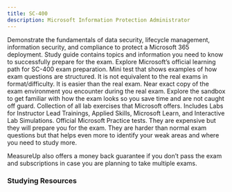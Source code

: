```yaml
---
title: SC-400
description: Microsoft Information Protection Administrator
---
```


<Card title="Get Started" icon="star"> 
  <LinkCard title="Exam SC-400: Microsoft Information Protection Administrator" href="https://learn.microsoft.com/en-us/credentials/certifications/information-protection-administrator/?practice-assessment-type=certification?WT.mc_id=studentamb_165290" target="_blank"/>
Demonstrate the fundamentals of data security, lifecycle management, information security, and compliance to protect a Microsoft 365 deployment.
  <LinkCard title="SC-400 Study Guide" href="https://learn.microsoft.com/credentials/certifications/resources/study-guides/sc-400?WT.mc_id=studentamb_165290" target="_blank"/>
      Study guide contains topics and information you need to know to successfully prepare for the exam.
  <LinkCard title="Microsoft Learn" href="https://learn.microsoft.com/training/courses/sc-400t00/?WT.mc_id=studentamb_165290" target="_blank"/>
Explore Microsoft’s official learning path for SC-400 exam preparation.
  <LinkCard title="Practice Assessment" href="https://learn.microsoft.com/credentials/certifications/exams/sc-400/practice/assessment?assessment-type=practice&assessmentId=79&WT.mc_id=studentamb_165290" target="_blank"/>
      Mini test that shows examples of how exam questions are structured. It is not equivalent to the real exams in format/difficulty. It is easier than the real exam.
  <LinkCard title="Exam Sandbox" href="https://aka.ms/examdemo" target="_blank"/>
      Near exact copy of the exam environment you encounter during the real exam. Explore the sandbox to get familiar with how the exam looks so you save time and are not caught off guard.
  <LinkCard title="Exam Labs" href="https://aka.ms/sc400labs" target="_blank"/>
      Collection of all lab exercises that Microsoft offers. Includes Labs for Instructor Lead Trainings, Applied Skills, Microsoft Learn, and Interactive Lab Simulations.
</Card>

<Card title="MeasureUp Practice Tests" icon="open-book"> 
  <LinkCard title="MeasureUp Practice Test" href="https://www.measureup.com/microsoft-practice-test-sc-400-microsoft-information-protection-administrator.html#u44" target="_blank"/>
  <LinkCard title="MeasureUp Subscriptions" href="https://www.measureup.com/subscription-plans-for-individuals#u44" target="_blank"/>
      Official Microsoft Practice tests. They are expensive but they will prepare you for the exam. They are harder than normal exam questions but that helps 
      even more to identify your weak areas and where you need to study more. 

MeasureUp also offers a money back guarantee if you don’t pass the exam and subscriptions in case you are planning to take multiple exams. 
</Card>

### Studying Resources

<Tabs>

  <TabItem label="Text">
  <CardGrid>
    <LinkCard title="Microsoft Learn" href="https://learn.microsoft.com/training/courses/sc-400t00/?WT.mc_id=studentamb_165290" target="_blank"/>
    <LinkCard title="Microsoft Ninja - Data Loss Prevention" href="https://techcommunity.microsoft.com/t5/security-compliance-and-identity/the-microsoft-purview-data-loss-prevention-ninja-training-is/ba-p/3659015?WT.mc_id=studentamb_165290" target="_blank"/>
    <LinkCard title="Microsoft Ninja - Information Protection" href="https://techcommunity.microsoft.com/t5/security-compliance-and-identity/the-microsoft-purview-information-protection-ninja-training-is/ba-p/2887478?WT.mc_id=studentamb_165290" target="_blank"/>
    <LinkCard title="Microsoft Ninja - eDiscovery" href="https://techcommunity.microsoft.com/t5/security-compliance-and-identity/become-a-microsoft-purview-ediscovery-ninja/ba-p/2793108?WT.mc_id=studentamb_165290" target="_blank"/>
    <LinkCard title="Microsoft Ninja - Insider Risk Management" href="https://techcommunity.microsoft.com/t5/security-compliance-and-identity/become-an-insider-risk-management-ninja/ba-p/3282306?WT.mc_id=studentamb_165290" target="_blank"/>
    <LinkCard title="Microsoft Ninja - Communication Compliance" href="https://techcommunity.microsoft.com/t5/security-compliance-and-identity/become-a-communication-compliance-ninja/ba-p/3283283?WT.mc_id=studentamb_165290" target="_blank"/>
    <LinkCard title="Microsoft Ninja - Priva" href="https://techcommunity.microsoft.com/t5/security-compliance-and-identity/become-a-microsoft-priva-ninja/ba-p/3876888?WT.mc_id=studentamb_165290" target="_blank"/>
  </CardGrid>
  </TabItem>

  <TabItem label="Videos">
  <CardGrid>
    <LinkCard title="Mark Grimes Course" href="https://www.youtube.com/watch?v=al2u_pmBfzU&list=PLVY1cokqlbC4rvw4hjSdJn6RkM_30peTR" target="_blank"/>
    <LinkCard title="Microsoft Virtual Training Day - Protect Data and Mitigate Risk" href="https://events.microsoft.com/en-us/allevents/?language=English&clientTimeZone=1&view=list&search=Microsoft%20Security%20Virtual%20Training%20Day:%20Protect%20Data%20and%20Mitigate%20Risk" target="_blank"/>
    <LinkCard title="Microsoft Purview Academy" href="https://microsoft.github.io/PartnerResources/skilling/microsoft-security-academy/purview-academy" target="_blank"/>
    <LinkCard title="Peter Rising MVP" href="https://www.youtube.com/playlist?list=PL9f-PbmksakACxw-D4ZSTav-Gl-uMBmVZ" target="_blank"/>
    <LinkCard title="Microsoft Enterprise Skills Initiative Intructor-led course" href="https://esi.microsoft.com/Search?q=SC-400&avail=Available&learningoption=Advanced+Role+Based" target="_blank"/>
  </CardGrid>
  </TabItem>

  <TabItem label="Tests">
  <CardGrid>
    <LinkCard title="MeasureUp Practice Tests" href="https://www.measureup.com/microsoft-practice-test-sc-400-microsoft-information-protection-administrator.html#u44" target="_blank"/>
    <LinkCard title="Whizlab Practice Tests" href="https://www.whizlabs.com/microsoft-azure-certification-sc-400/" target="_blank"/>
  </CardGrid>
  </TabItem>

  <TabItem label="Paid">
  <CardGrid>
    <LinkCard title="John Christopher Udemy Course" href="https://www.udemy.com/course/sc-400-course-microsoft-information-protection-administrator/" target="_blank"/>
    <LinkCard title="Pluralsight Course" href="https://www.pluralsight.com/paths/microsoft-information-protection-administrator-sc-400" target="_blank"/>
  </CardGrid>
  </TabItem>


  <TabItem label="Misc">
  <CardGrid>
    <LinkCard title="Microsoft 365 E5 Developer Tenant" href="https://developer.microsoft.com/en-us/microsoft-365/dev-program?WT.mc_id=studentamb_165290" target="_blank"/> 
    <LinkCard title="Microsoft Log Analytics Workspace demo environment" href="https://aka.ms/lademo" target="_blank"/> 
  </CardGrid>
  </TabItem>
  </Tabs>
